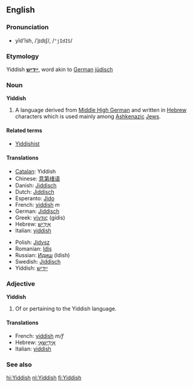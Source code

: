 ==English==

===Pronunciation===
*yĭd'ĭsh, /ˈjɪdɪʃ/, /<tt>"jIdIS</tt>/

===Etymology===
Yiddish '''[[ייִדיש]]''', word akin to [[German]] [[jüdisch]]

===Noun===
{{wikipedia|Yiddish language}}
'''Yiddish'''

#A language derived from [[Middle High German]] and written in [[Hebrew]] characters which is used mainly among [[Ashkenazi|Ashkenazic]] [[Jew|Jews]].

====Related terms====
*[[Yiddishist]]

====Translations====
{{top}}
*[[Catalan]]: Yiddish
*Chinese: [[意第绪语]]
*Danish: [[Jiddisch]]
*Dutch: [[Jiddisch]]
*Esperanto: [[Jido]]
*French: [[yiddish]] ''m''
*German: [[Jiddisch]]
*Greek: [[γίντις]] (g&iacute;dis)
*Hebrew: [[אידיש|אִידִישׁ]]
*Italian: [[yiddish]] {{m}}
{{mid}}
*Polish: [[Jidysz]]
*Romanian: [[Idiş]]
*Russian: [[Идиш]] (Idish)
*Swedish: [[Jiddisch]]
*Yiddish: [[ייִדיש]]
{{bottom}}

===Adjective===
'''Yiddish'''
# Of or pertaining to the Yiddish language.

====Translations====
{{top}}
*French: [[yiddish]] ''m/f''
*Hebrew: [[אידישאי|אִידִישָׁאִי]]
*Italian: [[yiddish]] {{m}}
{{mid}}
{{bottom}}

===See also===
{{interwiktionary|code=yi}}

[[hi:Yiddish]]
[[nl:Yiddish]]
[[fi:Yiddish]]